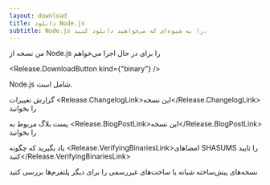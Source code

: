 ```yaml
---
layout: download
title: دانلود Node.js
subtitle: Node.js را به شیوه‌ای که می‌خواهید دانلود کنید.
---
```


<section>
  من نسخه <Release.VersionDropdown /> از Node.js را برای <Release.OperatingSystemDropdown /> در حال اجرا <Release.BitnessDropdown /> می‌خواهم

  <Release.DownloadButton kind={"binary"} />
</section>

<section>
  Node.js شامل <Release.NpmLink /> است.

  گزارش تغییرات <Release.ChangelogLink>این نسخه</Release.ChangelogLink> را بخوانید

  پست بلاگ مربوط به <Release.BlogPostLink>این نسخه</Release.BlogPostLink> را بخوانید

  یاد بگیرید که چگونه <Release.VerifyingBinariesLink>امضاهای SHASUMS را تایید کنید</Release.VerifyingBinariesLink>

  <LinkWithArrow href="https://nodejs.org/download/nightly/">نسخه‌های پیش‌ساخته شبانه</LinkWithArrow> یا <LinkWithArrow href="https://unofficial-builds.nodejs.org/download/">ساخت‌های غیررسمی</LinkWithArrow> را برای دیگر پلتفرم‌ها بررسی کنید
</section>
